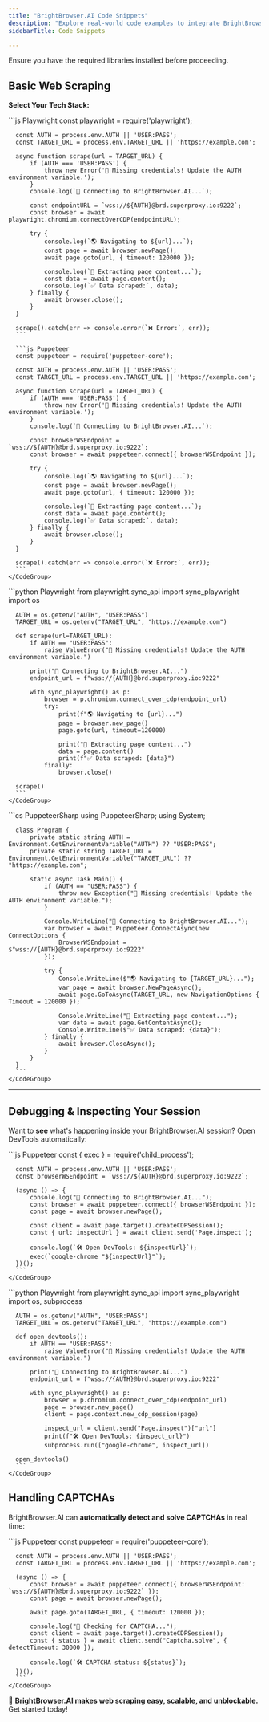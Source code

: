 ```yaml
---
title: "BrightBrowser.AI Code Snippets"
description: "Explore real-world code examples to integrate BrightBrowser.AI with Playwright, Puppeteer, and Selenium."
sidebarTitle: Code Snippets

---
```


<Warning>
  Ensure you have the required libraries installed before proceeding.
</Warning>

## Basic Web Scraping

**Select Your Tech Stack:**

<Tabs>
  <Tab title="Node.js">
    <CodeGroup>
      ```js Playwright
      const playwright = require('playwright');

      const AUTH = process.env.AUTH || 'USER:PASS';
      const TARGET_URL = process.env.TARGET_URL || 'https://example.com';

      async function scrape(url = TARGET_URL) {
          if (AUTH === 'USER:PASS') {
              throw new Error('🔑 Missing credentials! Update the AUTH environment variable.');
          }
          console.log(`🚀 Connecting to BrightBrowser.AI...`);
          
          const endpointURL = `wss://${AUTH}@brd.superproxy.io:9222`;
          const browser = await playwright.chromium.connectOverCDP(endpointURL);

          try {
              console.log(`🌎 Navigating to ${url}...`);
              const page = await browser.newPage();
              await page.goto(url, { timeout: 120000 });

              console.log(`📄 Extracting page content...`);
              const data = await page.content();
              console.log(`✅ Data scraped:`, data);
          } finally {
              await browser.close();
          }
      }

      scrape().catch(err => console.error(`❌ Error:`, err));
      ```

      ```js Puppeteer
      const puppeteer = require('puppeteer-core');

      const AUTH = process.env.AUTH || 'USER:PASS';
      const TARGET_URL = process.env.TARGET_URL || 'https://example.com';

      async function scrape(url = TARGET_URL) {
          if (AUTH === 'USER:PASS') {
              throw new Error('🔑 Missing credentials! Update the AUTH environment variable.');
          }
          console.log(`🚀 Connecting to BrightBrowser.AI...`);

          const browserWSEndpoint = `wss://${AUTH}@brd.superproxy.io:9222`;
          const browser = await puppeteer.connect({ browserWSEndpoint });

          try {
              console.log(`🌎 Navigating to ${url}...`);
              const page = await browser.newPage();
              await page.goto(url, { timeout: 120000 });

              console.log(`📄 Extracting page content...`);
              const data = await page.content();
              console.log(`✅ Data scraped:`, data);
          } finally {
              await browser.close();
          }
      }

      scrape().catch(err => console.error(`❌ Error:`, err));
      ```
    </CodeGroup>
  </Tab>

  <Tab title="Python">
    <CodeGroup>
      ```python Playwright
      from playwright.sync_api import sync_playwright
      import os

      AUTH = os.getenv("AUTH", "USER:PASS")
      TARGET_URL = os.getenv("TARGET_URL", "https://example.com")

      def scrape(url=TARGET_URL):
          if AUTH == "USER:PASS":
              raise ValueError("🔑 Missing credentials! Update the AUTH environment variable.")

          print("🚀 Connecting to BrightBrowser.AI...")
          endpoint_url = f"wss://{AUTH}@brd.superproxy.io:9222"

          with sync_playwright() as p:
              browser = p.chromium.connect_over_cdp(endpoint_url)
              try:
                  print(f"🌎 Navigating to {url}...")
                  page = browser.new_page()
                  page.goto(url, timeout=120000)

                  print("📄 Extracting page content...")
                  data = page.content()
                  print(f"✅ Data scraped: {data}")
              finally:
                  browser.close()

      scrape()
      ```
    </CodeGroup>
  </Tab>

  <Tab title="C#">
    <CodeGroup>
      ```cs PuppeteerSharp
      using PuppeteerSharp;
      using System;

      class Program {
          private static string AUTH = Environment.GetEnvironmentVariable("AUTH") ?? "USER:PASS";
          private static string TARGET_URL = Environment.GetEnvironmentVariable("TARGET_URL") ?? "https://example.com";

          static async Task Main() {
              if (AUTH == "USER:PASS") {
                  throw new Exception("🔑 Missing credentials! Update the AUTH environment variable.");
              }

              Console.WriteLine("🚀 Connecting to BrightBrowser.AI...");
              var browser = await Puppeteer.ConnectAsync(new ConnectOptions {
                  BrowserWSEndpoint = $"wss://{AUTH}@brd.superproxy.io:9222"
              });

              try {
                  Console.WriteLine($"🌎 Navigating to {TARGET_URL}...");
                  var page = await browser.NewPageAsync();
                  await page.GoToAsync(TARGET_URL, new NavigationOptions { Timeout = 120000 });

                  Console.WriteLine("📄 Extracting page content...");
                  var data = await page.GetContentAsync();
                  Console.WriteLine($"✅ Data scraped: {data}");
              } finally {
                  await browser.CloseAsync();
              }
          }
      }
      ```
    </CodeGroup>
  </Tab>
</Tabs>

***

## Debugging & Inspecting Your Session

Want to **see** what's happening inside your BrightBrowser.AI session? Open DevTools automatically:

<Tabs>
  <Tab title="Node.js">
    <CodeGroup>
      ```js Puppeteer
      const { exec } = require('child_process');

      const AUTH = process.env.AUTH || 'USER:PASS';
      const browserWSEndpoint = `wss://${AUTH}@brd.superproxy.io:9222`;

      (async () => {
          console.log("🚀 Connecting to BrightBrowser.AI...");
          const browser = await puppeteer.connect({ browserWSEndpoint });
          const page = await browser.newPage();
          
          const client = await page.target().createCDPSession();
          const { url: inspectUrl } = await client.send('Page.inspect');
          
          console.log(`🛠 Open DevTools: ${inspectUrl}`);
          exec(`google-chrome "${inspectUrl}"`);
      })();
      ```
    </CodeGroup>
  </Tab>

  <Tab title="Python">
    <CodeGroup>
      ```python Playwright
      from playwright.sync_api import sync_playwright
      import os, subprocess

      AUTH = os.getenv("AUTH", "USER:PASS")
      TARGET_URL = os.getenv("TARGET_URL", "https://example.com")

      def open_devtools():
          if AUTH == "USER:PASS":
              raise ValueError("🔑 Missing credentials! Update the AUTH environment variable.")

          print("🚀 Connecting to BrightBrowser.AI...")
          endpoint_url = f"wss://{AUTH}@brd.superproxy.io:9222"

          with sync_playwright() as p:
              browser = p.chromium.connect_over_cdp(endpoint_url)
              page = browser.new_page()
              client = page.context.new_cdp_session(page)

              inspect_url = client.send("Page.inspect")["url"]
              print(f"🛠 Open DevTools: {inspect_url}")
              subprocess.run(["google-chrome", inspect_url])

      open_devtools()
      ```
    </CodeGroup>
  </Tab>
</Tabs>

## Handling CAPTCHAs

BrightBrowser.AI can **automatically detect and solve CAPTCHAs** in real time:

<Tabs>
  <Tab title="Node.js">
    <CodeGroup>
      ```js Puppeteer
      const puppeteer = require('puppeteer-core');

      const AUTH = process.env.AUTH || 'USER:PASS';
      const TARGET_URL = process.env.TARGET_URL || 'https://example.com';

      (async () => {
          const browser = await puppeteer.connect({ browserWSEndpoint: `wss://${AUTH}@brd.superproxy.io:9222` });
          const page = await browser.newPage();
          
          await page.goto(TARGET_URL, { timeout: 120000 });

          console.log("🔎 Checking for CAPTCHA...");
          const client = await page.target().createCDPSession();
          const { status } = await client.send("Captcha.solve", { detectTimeout: 30000 });

          console.log(`🛠 CAPTCHA status: ${status}`);
      })();
      ```
    </CodeGroup>
  </Tab>
</Tabs>

🚀 **BrightBrowser.AI makes web scraping easy, scalable, and unblockable.** Get started today!